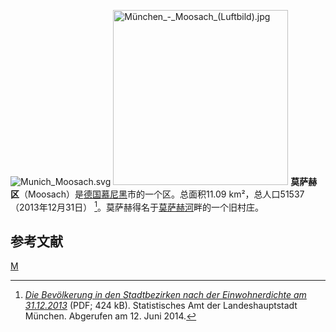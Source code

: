 [[File:Munich_Moosach.svg|right]]
[[File:München_-_Moosach_(Luftbild).jpg|280px]]
'''莫萨赫区'''（Moosach）是[[德国|德国]][[慕尼黑|慕尼黑]]市的一个区。总面积11.09 km²，总人口51537（2013年12月31日） <ref>[http://www.muenchen.de/rathaus/dms/Home/Stadtinfos/Statistik/bevoelkerung/aktuelle-jahreszahlen/jt140102.pdf ''Die Bevölkerung in den Stadtbezirken nach der Einwohnerdichte am 31.12.2013''] (PDF; 424 kB). Statistisches Amt der Landeshauptstadt München. Abgerufen am 12. Juni 2014.</ref>。莫萨赫得名于[[莫萨赫河|莫萨赫河]]畔的一个旧村庄。


==参考文献==
{{reflist}}

[[Category:慕尼黑市辖区|M]]